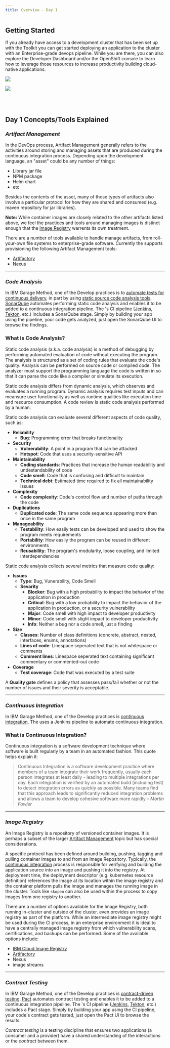 ```yaml
---
title: Overview - Day 1
---
```



## **Getting Started**

If you already have access to a development cluster that has been set up with the Toolkit you can get started 
deploying an application to the cluster with an Enterprise-grade devops pipeline. While you
are there, you can also explore the <Globals name="shortName" /> Developer Dashboard and/or the OpenShift console
to learn how to leverage those resources to increase productivity building cloud-native applications.

<Row>
<Column colLg={4} colMd={4} noGutterMdLeft>
<ArticleCard
    color="dark"
    title="Deploying an app"
    subTitle="Quickly get started deploying an application with an Enterprise-grade DevOps pipeline"
    href="/getting-started-day-1/deploy-app"
    >

![](./images/pipeline3.jpg)

</ArticleCard>
</Column>
<Column colLg={4} colMd={4} noGutterMdLeft>
<ArticleCard
    color="dark"
    title="Developer Dashboard"
    subTitle={"Explore the " + Globals.get('shortName') + " Developer Dashboard"}
    href="/getting-started-day-1/dashboard"
    >

![](./images/developer-dashboard.png)

</ArticleCard>
</Column>
</Row>

<br></br>

## **Day 1 Concepts/Tools Explained**

### *Artifact Management*

In the DevOps process, Artifact Management generally refers to the activities around storing and managing assets that are
produced during the continuous integration process. Depending upon the development language, an "asset" could be any number
of things:

- Library jar file
- NPM package
- Helm chart
- etc

Besides the contents of the asset, many of those types of artifacts also involve a particular protocol for how they are shared
and consumed (e.g. maven repository for jar libraries).

<InlineNotification>

**Note:** While container images are closely related to the other artifacts listed above, we feel the practices and tools
around managing images is distinct enough that the [Image Registry](#image-registry) warrents its own
treatment.  

</InlineNotification>

There are a number of tools available to handle manage artifacts, from roll-your-own file systems to enterprise-grade
software. Currently the <Globals name="shortName" /> supports provisioning the following Artifact Management tools:

- [Artifactory](/tools/artifactory)
- Nexus

---

### *Code Analysis*

In IBM Garage Method, one of the Develop practices is to [automate tests for continuous delivery](https://www.ibm.com/garage/method/practices/code/practice_automated_testing/), in part by using [static source code analysis tools](https://www.ibm.com/garage/method/practices/code/practice_automated_testing/tool_lint). [SonarQube](https://www.sonarqube.org/) automates performing static code analysis and enables it to be added to a continuous integration pipeline. The <Globals name="env" />'s CI pipeline ([Jenkins](/tools/jenkins), [Tekton](/tools/tekton/), etc.) includes a SonarQube stage. Simply by building your app using the pipeline, your code gets analyzed, just open the SonarQube UI to browse the findings.

### What is Code Analysis? 

Static code analysis (a.k.a. code analysis) is a method of debugging by performing automated evaluation of code 
without executing the program. The analysis is structured as a set of coding rules that evaluate the code's quality. 
Analysis can be performed on source code or compiled code. The analyzer must support the programming language
the code is written in so that it can parse the code like a compiler or simulate its execution.

Static code analysis differs from dynamic analysis, which observes and evaluates a running program. Dynamic analysis 
requires test inputs and can meansure user functionality as well as runtime qualities like execution time and resource consumption. 
A code review is static code analysis performed by a human.

Static code analysis can evaluate several different aspects of code quality, such as:
- **Reliability**
    - **Bug**: Programming error that breaks functionality
- **Security**
    - **Vulnerability**: A point in a program that can be attacked
    - **Hotspot**: Code that uses a security-sensitive API
- **Maintainability**
    - **Coding standards**: Practices that increase the human readability and undestandability of code
    - **Code smell**: Code that is confusing and difficult to maintain
    - **Technical debt**: Estimated time required to fix all maintainability issues
- **Complexity**
    - **Code complexity**: Code's control flow and number of paths through the code
- **Duplications**
    - **Duplicated code**: The same code sequence appearing more than once in the same program
- **Manageability**
    - **Testability**: How easily tests can be developed and used to show the program meets requirements
    - **Portability**: How easily the program can be reused in different environments
    - **Reusability**: The program's modularity, loose coupling, and limited interdependencies

Static code analysis collects several metrics that measure code quality:
- **Issues**
    - **Type**: Bug, Vunerability, Code Smell
    - **Sevarity**
        - **Blocker**: Bug with a high probability to impact the behavior of the application in production
        - **Critical**: Bug with a low probability to impact the behavior of the application in production, or a security vulnerability
        - **Major**: Code smell with high impact to developer productivity
        - **Minor**: Code smell with slight impact to developer productivity
        - **Info**: Neither a bug nor a code smell, just a finding
- **Size**
    - **Classes**: Number of class definitions (concrete, abstract, nested, interfaces, enums, annotations)
    - **Lines of code**: Linespace seperated text that is not whitespace or comments
    - **Comment lines**: Linespace seperated text containing significant commentary or commented-out code
- **Coverage**
    - **Test coverage**: Code that was executed by a test suite

A **Quality gate** defines a policy that assesses pass/fail whether or not the number of issues and their severity is acceptable.

---

### *Continuous Integration*

In IBM Garage Method, one of the Develop practices is [continuous integration](https://www.ibm.com/garage/method/practices/code/practice_continuous_integration/).
The <Globals name="env" /> uses a Jenkins pipeline to automate continuous integration.

### What is Continuous Integration?

Continuous integration is a software development technique where software is built regularly by a team in an automated fashion.
This quote helps explain it:

> Continuous Integration is a software development practice where members of a team integrate their work frequently,
> usually each person integrates at least daily - leading to multiple integrations per day.
> Each integration is verified by an automated build (including test) to
> detect integration errors as quickly as possible. Many teams find that this approach leads to significantly
> reduced integration problems and allows a team to develop cohesive software more rapidly
> <cite>– Martin Fowler</cite>

---

### *Image Registry*

An Image Registry is a repository of versioned container images. It is perhaps a subset of the larger [Artifact Management](#artifact-management) topic
but has special considerations.

A specific protocol has been defined around building, pushing, tagging and pulling container images to and from an Image Repository. Typically,
the [continuous integration](#continuous-integration) process is responsible for verifying and building the application 
source into an image and pushing it into the registry. At deployment time, the deployment descriptor (e.g. kubernetes resource definition) references
the image at its location within the image registry and the container platform pulls the image and manages the running image in the cluster. Tools
like `skopeo` can also be used within the process to copy images from one registry to another.

There are a number of options available for the Image Registry, both running in-cluster and outside of the cluster. <Globals name="ocp" />
even provides an image registry as part of the platform. While an intermediate image registry might be used during the CI process,
in an enterprise environment it is ideal to have a centrally managed image registry from which vulnerability scans, certifications, and 
backups can be performed. Some of the available options include:

- [IBM Cloud Image Registry](/tools/ibm-cloud-container-registry)
- [Artifactory](/tools/artifactory)
- Nexus
- <Globals name="ocp" /> image streams
 
---

### *Contract Testing*

In IBM Garage Method, one of the Develop practices is [contract-driven testing](https://www.ibm.com/garage/method/practices/code/contract-driven-testing). [Pact](https://docs.pact.io/) automates contract testing and enables it to be added to a continuous integration pipeline. The <Globals name="env" />'s CI pipeline ([Jenkins](/tools/jenkins), [Tekton](/tools/tekton/), etc.) includes a Pact stage. Simply by building your app using the CI pipeline, your code's contract gets tested, just open the Pact UI to browse the results.

_Contract testing_ is a testing discipline that ensures two applications (a consumer and
a provider) have a shared understanding of the interactions or the _contract_ between them.

 
